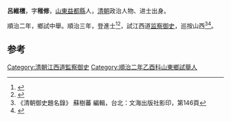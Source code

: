 '''呂維橒'''，字'''稚修'''，[[山東|山東]][[益都縣|益都縣]]人，[[清朝|清朝]]政治人物、进士出身。

順治二年，鄉試中舉。順治三年，登進士<ref>{{cite book|author1=王功仁主编|title=山东省科考名录汇编·清代 下|date=2005年11月|publisher=北京：华文出版社|isbn=7-5075-1575-3|pages=816|accessdate=2016-05-10}}</ref><ref>{{cite book|author1=江庆柏|title=清朝进士题名录 上|date=2007年6月|publisher=北京：中华书局|isbn=978-7-101-05641-9|pages=2-4|accessdate=2017-04-23}}</ref>，試江西道[[监察御史|监察御史]]，巡按山西<ref>《清朝御史題名錄》 蘇樹蕃 編輯，台北：文海出版社影印，第146頁</ref><ref>{{cite book|editor=刘廷銮，孙家兰|title=山东明清进士通览 清代卷|date=2014年12月|publisher=济南：山东文艺出版社|isbn=7-5329-4771-8|pages=15|accessdate=2017-04-23}}</ref>。

==参考==
{{reflist}}
{{清朝人物小作品}}
{{順治三年丙戌科殿試金榜}}
[[Category:清朝江西道監察御史|Category:清朝江西道監察御史]]
[[Category:順治二年乙酉科山東鄉試舉人|Category:順治二年乙酉科山東鄉試舉人]]